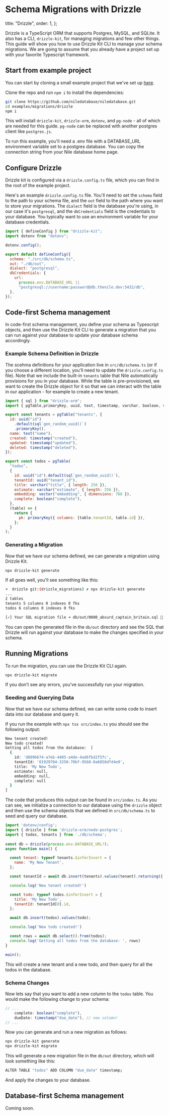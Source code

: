 # Schema Migrations with Drizzle

  title: "Drizzle",
  order: 1,
};

Drizzle is a TypeScript ORM that supports Postgres, MySQL, and SQLite. It also has a CLI, `drizzle-kit`, for managing migrations and few other things.
This guide will show you how to use Drizzle Kit CLI to manage your schema migrations. We are going to assume that you already have a project set up with your 
favorite Typescript framework.

## Start from example project

You can start by cloning a small example project that we've set up [here](https://github.com/niledatabase/niledatabase/tree/main/examples/migrations/drizzle).

Clone the repo and run `npm i` to install the dependencies:

```bash
git clone https://github.com/niledatabase/niledatabase.git
cd examples/migrations/drizzle
npm i
```

This will install `drizzle-kit`, `drizzle-orm`, `dotenv`, and `pg-node` - all of which are needed for this guide. `pg-node` can be replaced with another postgres client like `postgres.js`.

To run this example, you'll need a .env file with a DATABASE_URL environment variable set to a postgres database. 
You can copy the connection string from your Nile database home page.

## Configure Drizzle

Drizzle kit is configured via a `drizzle.config.ts` file, which you can find in the root of the example project.

Here's an example `drizzle.config.ts` file. You'll need to set the `schema` field to the path to your schema file, 
and the `out` field to the path where you want to store your migrations. The `dialect` field is the database you're using, in our case it's `postgresql`, and 
the `dbCredentials` field is the credentials to your database. You typically want to use an environment variable for your database credentials.

```javascript
import { defineConfig } from "drizzle-kit";
import dotenv from "dotenv";

dotenv.config();

export default defineConfig({
  schema: "./src/db/schema.ts",
  out: "./db/out",
  dialect: "postgresql",
  dbCredentials: {
    url:
      process.env.DATABASE_URL ||
      "postgresql://username:password@db.thenile.dev:5432/db",
  },
});
```

## Code-first Schema management

In code-first schema management, you define your schema as Typescript objects, and then use the Drizzle Kit CLI to generate a migration that you can run against your database
to update your database schema accordingly.

### Example Schema Definition in Drizzle

The scehma definitions for your application live in `src/db/schema.ts` (or if you choose a different location, you'll need to update the `drizzle.config.ts` file).
Note that we include the built-in `tenants` table that Nile automatically provisions for you in your database. While the table is pre-provisioned, we want to create
the Drizzle object for it so that we can interact with the table in our application - for example to create a new tenant.

```javascript
import { sql } from "drizzle-orm";
import { pgTable,primaryKey, uuid, text, timestamp, varchar, boolean, vector} from "drizzle-orm/pg-core";

export const tenants = pgTable("tenants", {
  id: uuid("id")
    .default(sql`gen_random_uuid()`)
    .primaryKey(),
  name: text("name"),
  created: timestamp("created"),
  updated: timestamp("updated"),
  deleted: timestamp("deleted"),
});

export const todos = pgTable(
  "todos",
  {
    id: uuid("id").default(sql`gen_random_uuid()`),
    tenantId: uuid("tenant_id"),
    title: varchar("title", { length: 256 }),
    estimate: varchar("estimate", { length: 256 }),
    embedding: vector("embedding", { dimensions: 768 }),
    complete: boolean("complete"),
  },
  (table) => {
    return {
      pk: primaryKey({ columns: [table.tenantId, table.id] }),
    };
  }
);
```

### Generating a Migration

Now that we have our schema defined, we can generate a migration using Drizzle Kit.

```bash
npx drizzle-kit generate
```

If all goes well, you'll see something like this:

```bash
➜  drizzle git:(drizzle_migrations) ✗ npx drizzle-kit generate
...
2 tables
tenants 5 columns 0 indexes 0 fks
todos 6 columns 0 indexes 0 fks

[✓] Your SQL migration file ➜ db/out/0000_absurd_captain_britain.sql 🚀
```
You can open the generated file in the `db/out` directory and see the SQL that Drizzle will run against your database to make the changes specified in your schema.

## Running Migrations

To run the migration, you can use the Drizzle Kit CLI again.

```bash
npx drizzle-kit migrate
```

If you don't see any errors, you've successfully run your migration.

### Seeding and Querying Data

Now that we have our schema defined, we can write some code to insert data into our database and query it. 

If you run the example with `npx tsx src/index.ts` you should see the following output:

```bash
New tenant created!
New todo created!
Getting all todos from the database:  [
  {
    id: 'd8896674-a7eb-4405-a4de-4ad6fbd2f5fc',
    tenantId: '01929704-3250-70bf-9568-0a6858dfd4e9',
    title: 'My New Todo',
    estimate: null,
    embedding: null,
    complete: null
  }
]
```

The code that produces this output can be found in `src/index.ts`. As you can see, we initialize a connection to our database using the `drizzle` object 
and then use the schema objects that we defined in `src/db/schema.ts` to seed and query our database.

```javascript
import 'dotenv/config';
import { drizzle } from 'drizzle-orm/node-postgres';
import { todos, tenants } from './db/schema';
  
const db = drizzle(process.env.DATABASE_URL!);
async function main() {

  const tenant: typeof tenants.$inferInsert = {
    name: 'My New Tenant',
  };

  const tenantId = await db.insert(tenants).values(tenant).returning({ id: tenants.id });

  console.log('New tenant created!')

  const todo: typeof todos.$inferInsert = {
    title: 'My New Todo',
    tenantId: tenantId[0].id,
  };

  await db.insert(todos).values(todo);

  console.log('New todo created!')

  const rows = await db.select().from(todos);
  console.log('Getting all todos from the database: ', rows)
}

main();
``` 

This will create a new tenant and a new todo, and then query for all the todos in the database.

### Schema Changes

Now lets say that you want to add a new column to the `todos` table. You would make the following change to your schema:

```javascript
// ...
    complete: boolean("complete"),
    dueDate: timestamp("due_date"), // new column! 
// ...
```

Now you can generate and run a new migration as follows:

```bash
npx drizzle-kit generate
npx drizzle-kit migrate
```

This will generate a new migration file in the `db/out` directory, which will look something like this:

```bash
ALTER TABLE "todos" ADD COLUMN "due_date" timestamp;
```

And apply the changes to your database.


## Database-first Schema management

Coming soon.